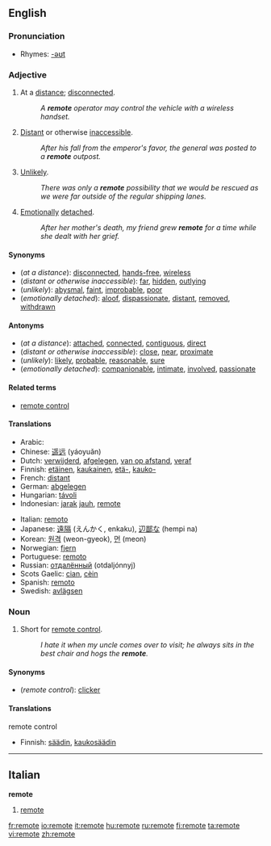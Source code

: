 ==English==

===Pronunciation===
*Rhymes: [[Rhymes:English:-əʊt|-əʊt]]

===Adjective===
{{en-adj|remot|er|est}}

# At a [[distance]]; [[disconnected]].
#:''A '''remote''' operator may control the vehicle with a wireless handset.''
# [[distant|Distant]] or otherwise [[inaccessible]].
#:''After his fall from the emperor's favor, the general was posted to a '''remote''' outpost.''
# [[unlikely|Unlikely]].
#:''There was only a '''remote''' possibility that we would be rescued as we were far outside of the regular shipping lanes.''
# [[emotion|Emotionally]] [[detach]]ed.
#:''After her mother's death, my friend grew '''remote''' for a time while she dealt with her grief.''

====Synonyms====
*(''at a distance''): [[disconnected]], [[hands-free]], [[wireless]]
*(''distant or otherwise inaccessible''): [[far]], [[hidden]], [[outlying]]
*(''unlikely''): [[abysmal]], [[faint]], [[improbable]], [[poor]]
*(''emotionally detached''): [[aloof]], [[dispassionate]], [[distant]], [[removed]], [[withdrawn]]

====Antonyms====
*(''at a distance''): [[attached]], [[connected]], [[contiguous]], [[direct]]
*(''distant or otherwise inaccessible''): [[close]], [[near]], [[proximate]] 
*(''unlikely''): [[likely]], [[probable]], [[reasonable]], [[sure]]
*(''emotionally detached''): [[companionable]], [[intimate]], [[involved]], [[passionate]]

====Related terms====
*[[remote control]]

====Translations====
{{trans-top|at a distance}}
*Arabic: {{ARchar|[[بعيد]]}} {{IPAchar|(baʕīd)}}
*Chinese: [[遥远]] (yáoyuǎn)
*Dutch: [[verwijderd]], [[afgelegen]], [[van op afstand]], [[veraf]]
*Finnish: [[etäinen]], [[kaukainen]], [[etä-]], [[kauko-]]
*French: [[distant#French|distant]]
*German: [[abgelegen]]
*Hungarian: [[távoli]]
*Indonesian: [[jarak]] [[jauh]], [[#Indonesian|remote]]
{{trans-mid}}
*Italian: [[remoto]]
*Japanese: [[遠隔]] (えんかく, enkaku), [[辺鄙な]] (hempi na)
*Korean: [[원격]] (weon-gyeok), [[먼]] (meon)
*Norwegian: [[fjern]]
*Portuguese: [[remoto]]
*Russian: [[отдалённый]] (otdaljónnyj)
*Scots Gaelic: [[cian]], [[cèin]]
*Spanish: [[remoto]]
*Swedish: [[avlägsen]]
{{trans-bottom}}

===Noun===
{{en-noun}}

# Short for [[remote control]].
#:''I hate it when my uncle comes over to visit; he always sits in the best chair and hogs the '''remote'''.''

====Synonyms====
*(''remote control''): [[clicker]]

====Translations====
;remote control
{{top}}
*Finnish: [[säädin]], [[kaukosäädin]]
{{mid}}
{{bottom}}

----

==Italian==
'''remote''' {{f}} {{plural}}
# [[remote#English|remote]]

[[fr:remote]]
[[io:remote]]
[[it:remote]]
[[hu:remote]]
[[ru:remote]]
[[fi:remote]]
[[ta:remote]]
[[vi:remote]]
[[zh:remote]]